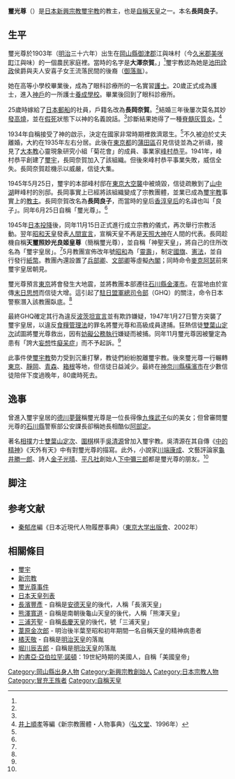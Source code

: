 {{Infobox person 
| 姓名       = 璽光尊
| 圖像       =Jikoson.JPG
| 圖像大小   =200px 
| 圖像替代   =璽光尊
| 圖像說明   =璽光尊 
| 出生日期   = {{Birth date|1903|4|22}} 
| 出生地     ={{JPN}}[[岡山縣|岡山縣]][[御津郡|御津郡]]江與味村 
| 死亡日期   = {{Death date and age|1983|8|16|1903|4|22}}
| 死亡地     ={{JPN}}[[神奈川縣|神奈川縣]][[橫濱市|橫濱市]]  
| 國籍       ={{JPN}} 
| 別名       =長岡奈賀、長岡良子、<br />天璽照妙光良姬皇尊、<br />神聖天皇 
| 職業       =''[[護士|護士]]'' → [[宗教家|宗教家]]、璽宇教教主  
| 知名於     =[[自稱天皇|自稱天皇]]、[[璽光尊事件|璽光尊事件]]
| 宗教信仰   =璽宇教
| 刑事起訴   =違反[[食糧管理法|食糧管理法]] 
| 刑事處罰   =不起訴
}}
{{japanese|japanese=璽光尊|kana=じこうそん|romaji=Jikōson}}
'''璽光尊'''（{{bd|1903年|4月22日<ref name="reinousyaretuden">[[別冊宝島|別冊宝島]]1199号 《日本「靈能者」列傳》（[[宝島社|宝島社]] 2005年10月）ISBN 978-4796648066</ref>|1983年|8月16日|}}）是[[日本|日本]][[新興宗教|新興宗教]][[璽宇教|璽宇教]]的教主，也是[[自稱天皇|自稱天皇]]之一。本名'''長岡良子'''。

== 生平 ==

璽光尊於1903年（[[明治|明治]]三十六年）出生在[[岡山縣|岡山縣]][[御津郡|御津郡]]江與味村（今[[久米郡|久米郡]][[美咲町|美咲町]]江與味）的一個農民家庭裡。當時的名字是'''大澤奈賀'''。」<ref name="reinousyaretuden"/>璽宇教認為她是[[池田詮政|池田詮政]]侯爵與夫人安喜子女王流落民間的後裔（[[御落胤|御落胤]]）。

她在高等小學校畢業後，成為了眼科診療所的一名實習[[護士|護士]]。20歲正式成為護士，進入[[神戶|神戶]]的一所護士[[養成學校|養成學校]]。畢業後回到了眼科診療所。

25歲時嫁給了[[日本郵船|日本郵船]]的社員，戶籍名改為'''長岡奈賀'''。<ref name="reinousyaretuden"/>結婚三年後屢次莫名其妙[[發高燒|發高燒]]，並在[[假死|假死]]狀態下以神的名義說話。<ref name="reinousyaretuden"/>診斷結果她得了一種[[脊髓灰質炎|脊髓灰質炎]]。<ref>[[井上順孝|井上順孝]]等編《新宗教團體・人物事典》（[[弘文堂|弘文堂]]、1996年）</ref>

1934年自稱接受了神的啟示，決定在國家非常時期裡救濟眾生。<ref name="reinousyaretuden"/>不久被迫於丈夫離婚，大約在1935年左右分居。此後在[[東京都|東京都]]的[[蒲田區|蒲田區]]召見信徒並為之祈禱，接見了[[大本教|大本教]]心靈現象研究小組「菊花會」的成員、事業家[[峰村恭平|峰村恭平]]。1941年，峰村恭平創建了[[璽宇|璽宇]]，長岡奈賀加入了該組織。但後來峰村恭平事業失敗，威信全失。長岡奈賀趁機示以威嚴，信徒大集。

1945年5月25日，璽宇的本部峰村邸在[[東京大空襲|東京大空襲]]中被燒毀，信徒疏散到了[[山中湖|山中湖]]畔峰村的別邸。長岡事實上已經將該組織變成了宗教團體，並業已成為[[璽宇教|璽宇教]]事實上的[[教主|教主]]。長岡奈賀改名為'''長岡良子'''，而當時的皇后[[香淳皇后|香淳皇后]]的名諱也叫「良子」。同年6月25日自稱「璽光尊」。<ref name="reinousyaretuden"/>

1945年[[日本投降|日本投降]]後，同年11月15日正式進行成立宗教的儀式，再次舉行宗教活動。翌年[[昭和天皇|昭和天皇]]發表[[人間宣言|人間宣言]]，宣稱天皇不再是[[天照大神|天照大神]]在人間的代表。長岡趁機自稱'''天璽照妙光良姬皇尊'''（簡稱璽光尊），並自稱「神聖天皇」，將自己的住所改名為「璽宇皇居」。<ref name="reinousyaretuden"/>5月教團宣佈改年號[[昭和|昭和]]為「[[靈壽|靈壽]]」，制定[[國旗|國旗]]、[[憲法|憲法]]，並自行發行[[紙幣|紙幣]]。教團內還設置了[[兵部卿|兵部卿]]、[[文部卿|文部卿]]等虛擬[[內閣|內閣]]；同時命令[[麥克阿瑟|麥克阿瑟]]前來璽宇皇居朝見。

璽光尊預言[[東京|東京]]將會發生大地震，並將教團本部遷往[[石川縣|石川縣]][[金澤市|金澤市]]。在當地由於宣傳[[末日思想|末日思想]]而信徒大增。這引起了[[駐日盟軍總司令|駐日盟軍總司令部]]（GHQ）的關注，命令日本警察潛入該教團臥底。<ref name="reinousyaretuden"/>

最終GHQ確定其行為違反[[波茨坦宣言|波茨坦宣言]]並有欺詐嫌疑，1947年1月27日警方突襲了璽宇皇居，以違反[[食糧管理法|食糧管理法]]的罪名將璽光尊和高級成員逮捕。狂熱信徒[[雙葉山定次|雙葉山定次]]試圖將璽光尊救出，因有[[妨礙公務執行|妨礙公務執行]]嫌疑而被捕。同年11月璽光尊因被鑒定為患有「誇大[[妄想|妄想]]性[[癡呆症|癡呆症]]」而不予起訴。<ref name="reinousyaretuden"/>

此事件使[[璽宇教|璽宇教]]勢力受到沉重打擊，教徒們紛紛脫離璽宇教。後來璽光尊一行輾轉[[東京|東京]]、[[靜岡|靜岡]]、[[青森縣|青森]]、[[箱根|箱根]]等地，但信徒日益減少。最終在[[神奈川縣|神奈川縣]][[橫濱市|橫濱市]]在少數信徒陪伴下度過晚年，80歲時死去。
==逸事==
曾進入璽宇皇居的[[德川夢聲|德川夢聲]]稱璽光尊是一位長得像[[九條武子|九條武子]]似的美女；但曾審問璽光尊的[[石川縣|石川縣]]警察部公安課長卻稱她長相酷似[[阿部定|阿部定]]。

著名[[相撲|相撲]]力士[[雙葉山定次|雙葉山定次]]、[[圍棋|圍棋]]棋手[[吳清源|吳清源]]曾加入璽宇教。吳清源在其自傳《[[中的精神|中的精神]]》《天外有天》中有對璽光尊的描寫。此外，小說家[[川端康成|川端康成]]、文藝評論家[[龜井勝一郎|龜井勝一郎]]、詩人[[金子光晴|金子光晴]]、[[平凡社|平凡社]]創始人[[下中彌三郎|下中彌三郎]]都是璽光尊的朋友。<ref name="reinousyaretuden"/>

== 脚注 ==
{{reflist}}
== 参考文献 ==
* [[秦郁彦|秦郁彦]]編《日本近現代人物履歷事典》（[[東京大学出版會|東京大学出版會]]、2002年）

== 相關條目 ==
* [[璽宇|璽宇]]
* [[新宗教|新宗教]]
* [[璽光尊事件|璽光尊事件]]
* [[日本天皇列表|日本天皇列表]]
* [[長濱豐彥|長濱豐彥]] - 自稱是[[安德天皇|安德天皇]]的後代，人稱「長濱天皇」
* [[熊澤寬道|熊澤寬道]] - 自稱是南朝後龜山天皇的後代，人稱「熊澤天皇」
* [[三浦芳聖|三浦芳聖]] - 自稱[[長慶天皇|長慶天皇]]的後代，號「三浦天皇」
* [[葦原金次郎|葦原金次郎]] - 明治後半葉至昭和初年期間一名自稱天皇的精神病患者
* [[橘天敬|橘天敬]] - 自稱是[[明治天皇|明治天皇]]的落胤
* [[堀川辰吉郎|堀川辰吉郎]] - 自稱是[[明治天皇|明治天皇]]的落胤
* [[諾頓一世|約書亞·亞伯拉罕·諾頓]]：19世紀時期的美國人，自稱「美國皇帝」
[[Category:岡山縣出身人物|Category:岡山縣出身人物]]
[[Category:新興宗教創始人|Category:新興宗教創始人]]
[[Category:日本宗教人物|Category:日本宗教人物]]
[[Category:冒充王族者|Category:冒充王族者]]
[[Category:自稱天皇|Category:自稱天皇]]